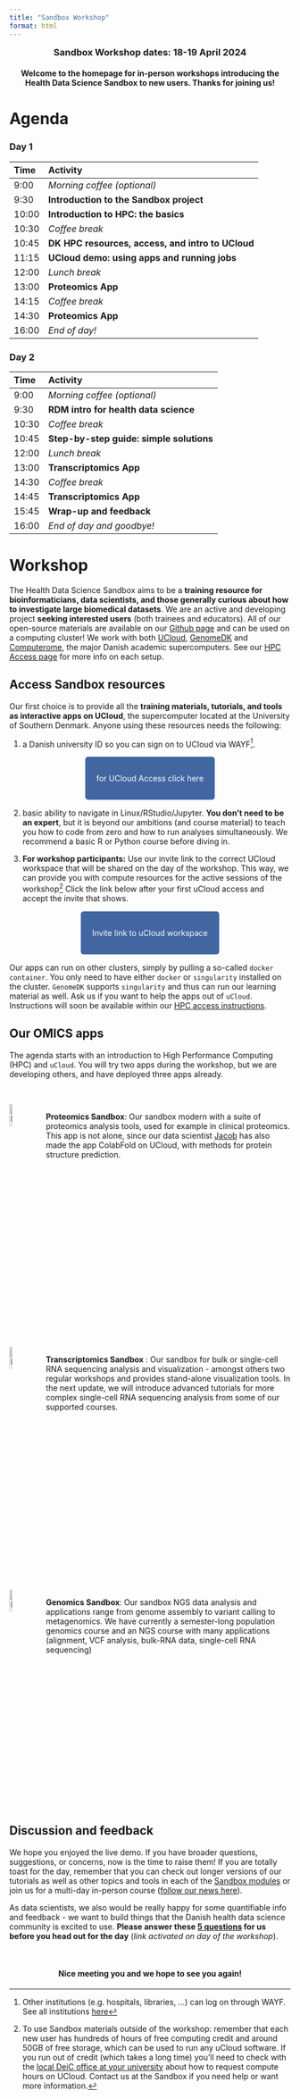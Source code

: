 ```yaml
---
title: "Sandbox Workshop"
format: html
---
```


:::{.callout-note  appearance="simple" icon=false} 
<h3 align=center style="margin:0px">Sandbox Workshop dates: 18-19 April 2024</h3>
<h4 align=center>Welcome to the homepage for in-person workshops introducing the Health Data Science Sandbox to new users. Thanks for joining us!</h4> 
::: 


# Agenda

### Day 1

| Time | Activity |
|:----|:----|
| 9:00	|	*Morning coffee (optional)* |
| 9:30	|	**Introduction to the Sandbox project** |
| 10:00	|	**Introduction to HPC: the basics** |
| 10:30	|	*Coffee break* |
| 10:45	|	**DK HPC resources, access, and intro to UCloud** |
| 11:15	|	**UCloud demo: using apps and running jobs** |
| 12:00	|	*Lunch break* |
| 13:00	|	**Proteomics App** |
| 14:15	|	*Coffee break* |
| 14:30	|	**Proteomics App** |
| 16:00	|	*End of day!* |

### Day 2

| Time | Activity | 
|:----|:----|
| 9:00	|	*Morning coffee (optional)* |
| 9:30	| **RDM intro for health data science** |
| 10:30	|	*Coffee break* |
| 10:45	|	**Step-by-step guide: simple solutions** |
| 12:00	|	*Lunch break* |
| 13:00	|	**Transcriptomics App** |
| 14:30	|	*Coffee break* |
| 14:45	|	**Transcriptomics App** |
| 15:45	|	**Wrap-up and feedback** |
| 16:00	|	*End of day and goodbye!* |

# Workshop

The Health Data Science Sandbox aims to be a **training resource for bioinformaticians, data scientists, and those generally curious about how to investigate large biomedical datasets**. We are an active and developing project **seeking interested users** (both trainees and educators). All of our open-source materials are available on our [Github page](https://github.com/hds-sandbox) and can be used on a computing cluster! We work with both [UCloud](https://cloud/sdu.dk), [GenomeDK](https://genome.au.dk) and [Computerome](https://www.computerome.dk/), the major Danish academic supercomputers. See our [HPC Access page](../access/index.qmd) for more info on each setup.

## Access Sandbox resources

Our first choice is to provide all the **training materials, tutorials, and tools as interactive apps on UCloud**, the supercomputer located at the University of Southern Denmark. Anyone using these resources needs the following:

 1. a Danish university ID so you can sign on to UCloud via WAYF^[Other institutions (e.g. hospitals, libraries, ...) can log on through WAYF. See all institutions [here](https://www.wayf.dk/da/institutioner-i-wayf)]. 

&nbsp;

 <p align="center">
  <a href="https://cloud.sdu.dk" style="background-color: #4266A1; color: #FFFFFF; padding: 30px 20px; text-decoration: none; border-radius: 5px;">
    for UCloud Access
    click here
  </a>
</p>

&nbsp;

 2. basic ability to navigate in Linux/RStudio/Jupyter. **You don't need to be an expert**, but it is beyond our ambitions (and course material) to teach you how to code from zero and how to run analyses simultaneously. We recommend a basic R or Python course before diving in.

 3. **For workshop participants:** Use our invite link to the correct UCloud workspace that will be shared on the day of the workshop. This way, we can provide you with compute resources for the active sessions of the workshop^[To use Sandbox materials outside of the workshop: remember that each new user has hundreds of hours of free computing credit and around 50GB of free storage, which can be used to run any uCloud software. If you run out of credit (which takes a long time) you'll need to check with the [local DeiC office at your university](https://www.deic.dk/en/Front-Office) about how to request compute hours on UCloud. Contact us at the Sandbox if you need help or want more information.] Click the link below after your first uCloud access and accept the invite that shows.

 &nbsp;

 <p align="center">
  <a href="https://cloud.sdu.dk/app/projects/invite/b8c2ed67-3c40-4ccb-8a52-1f289c7e3df0" style="background-color: #4266A1; color: #FFFFFF; padding: 30px 20px; text-decoration: none; border-radius: 5px;">
    Invite link to
    uCloud workspace
  </a>
</p>

&nbsp;
&nbsp;

:::{.callout-note}
Our apps can run on other clusters, simply by pulling a so-called `docker container`. You only need to have either `docker` or `singularity` installed on the cluster. `GenomeDK` supports `singularity` and thus can run our learning material as well. Ask us if you want to help the apps out of `uCloud`. Instructions will soon be available within our [HPC access instructions](../access/genomedk.qmd).
:::

## Our OMICS apps

The agenda starts with an introduction to High Performance Computing (HPC) and `uCloud`. You will try two apps during the workshop, but we are developing others, and have deployed three apps already.

&nbsp;

<div style="overflow: auto;">
  <img src="../images/proteomics.png" alt="Image" style="float: left; margin-right: 15px; width: 10%;">
  <p>
    **Proteomics Sandbox**: Our sandbox modern with a suite of proteomics analysis tools, used for example in clinical proteomics. This app is not alone, since our data scientist [Jacob](../cards/JacobHansen.qmd) has also made the app ColabFold on UCloud, with methods for protein structure prediction.
  </p>
</div>

&nbsp;

<div style="overflow: auto;">
  <img src="../images/transcriptomics.png" alt="Image" style="float: left; margin-right: 15px; width: 10%;">
  <p>
    **Transcriptomics Sandbox** : Our sandbox for bulk or single-cell RNA sequencing analysis and visualization - amongst others two regular workshops and provides stand-alone visualization tools. In the next update, we will introduce advanced tutorials for more complex single-cell RNA sequencing analysis from some of our supported courses.
  </p>
</div>


&nbsp;

<div style="overflow: auto;">
  <img src="../images/genomics2.png" alt="Image" style="float: left; margin-right: 15px; width: 10%;">
  <p>
    **Genomics Sandbox**: Our sandbox NGS data analysis and applications range from genome assembly to variant calling to metagenomics. We have currently a semester-long population genomics course and an NGS course with many applications (alignment, VCF analysis, bulk-RNA data, single-cell RNA sequencing)
  </p>
</div>

## Discussion and feedback

We hope you enjoyed the live demo. If you have broader questions, suggestions, or concerns, now is the time to raise them! If you are totally toast for the day, remember that you can check out longer versions of our tutorials as well as other topics and tools in each of the [Sandbox modules](../modules/index.html) or join us for a multi-day in-person course ([follow our news here](../news.qmd)).

As data scientists, we also would be really happy for some quantifiable info and feedback - we want to build things that the Danish health data science community is excited to use. <b>Please answer these [5 questions](survey link) for us before you head out for the day</b>  (*link activated on day of the workshop*).


&nbsp;

:::{.callout-note  appearance="simple" icon=false} 
<h4 align=center>Nice meeting you and we hope to see you again!</h4> 
::: 






